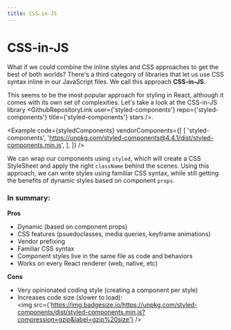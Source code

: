 ```yaml
---
title: CSS-in-JS
---
```



# CSS-in-JS

What if we could combine the inline styles and CSS approaches to get the best of both worlds? There's a third category of libraries that let us use CSS syntax inline in our JavaScript files. We call this approach **CSS-in-JS**.

This seems to be the most popular approach for styling in React, although it comes with its own set of complexities. Let's take a look at the CSS-in-JS library <GithubRepositoryLink user={'styled-components'} repo={'styled-components'} title={'styled-components'} stars />.

<Example
  code={styledComponents}
  vendorComponents={[
    [
      'styled-components',
      'https://unpkg.com/styled-components@4.4.1/dist/styled-components.min.js',
    ],
  ]}
/>

We can wrap our components using `styled`, which will create a CSS StyleSheet and apply the right `className` behind the scenes. Using this approach, we can write styles using familiar CSS syntax, while still getting the benefits of dynamic styles based on component `props`.

### In summary:

**Pros**

- Dynamic (based on component props)
- CSS features (psuedoclasses, media queries, keyframe animations)
- Vendor prefixing
- Familiar CSS syntax
- Component styles live in the same file as code and behaviors
- Works on every React renderer (web, native, etc)

**Cons**

- Very opinionated coding style (creating a component per style)
- Increases code size (slower to load):<br /><img src={'https://img.badgesize.io/https://unpkg.com/styled-components/dist/styled-components.min.js?compression=gzip&label=gzip%20size'} />
